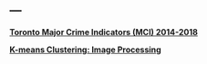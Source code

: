 ---
---

<link rel="stylesheet" href="styles.css" type="text/css">

__[Toronto Major Crime Indicators (MCI) 2014-2018](./2019-09-04-Toronto_MCI.html)__

__[K-means Clustering: Image Processing](./2019-09-08-image_processing2.html)__